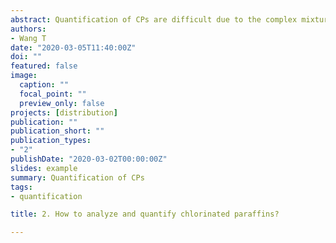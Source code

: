 ```yaml
---
abstract: Quantification of CPs are difficult due to the complex mixture.
authors:
- Wang T
date: "2020-03-05T11:40:00Z"
doi: ""
featured: false
image:
  caption: ""
  focal_point: ""
  preview_only: false
projects: [distribution]
publication: ""
publication_short: ""
publication_types:
- "2"
publishDate: "2020-03-02T00:00:00Z"
slides: example
summary: Quantification of CPs
tags:
- quantification

title: 2. How to analyze and quantify chlorinated paraffins?

---
```



